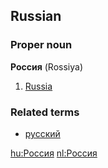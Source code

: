 ==Russian==
===Proper noun===
'''Россия''' (Rossiya)

# [[Russia]]

===Related terms===
*[[русский]]

[[hu:Россия]]
[[nl:Россия]]
